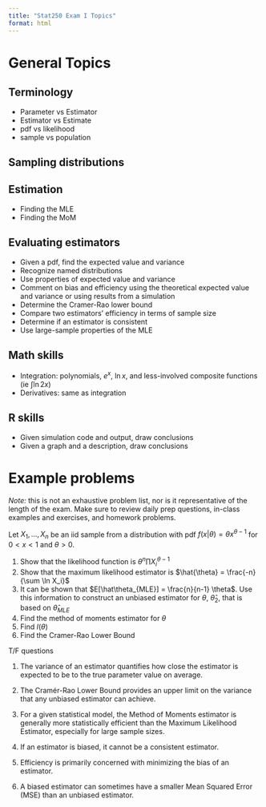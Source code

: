 ```yaml
---
title: "Stat250 Exam I Topics"
format: html
---
```


# General Topics

## Terminology 

- Parameter vs Estimator
- Estimator vs Estimate
- pdf vs likelihood
- sample vs population

## Sampling distributions


## Estimation

- Finding the MLE
- Finding the MoM

## Evaluating estimators

- Given a pdf, find the expected value and variance
- Recognize named distributions
- Use properties of expected value and variance
- Comment on bias and efficiency using the theoretical expected value and variance or using results from a simulation
- Determine the Cramer-Rao lower bound
- Compare two estimators' efficiency in terms of sample size
- Determine if an estimator is consistent 
- Use large-sample properties of the MLE

## Math skills

- Integration: polynomials, $e^x$, $\ln x$, and less-involved composite functions (ie $\int \ln 2x$)
- Derivatives: same as integration

## R skills

- Given simulation code and output, draw conclusions
- Given a graph and a description, draw conclusions

# Example problems

*Note:* this is not an exhaustive problem list, nor is it representative of the length of the exam. Make sure to review daily prep questions, in-class examples and exercises, and homework problems.

Let $X_1, ..., X_n$ be an iid sample from a distribution with pdf $f(x|\theta) = \theta x^{\theta-1}$ for $0 < x < 1$ and $\theta >0$. 

1. Show that the likelihood function is $\theta^n \prod X_i^{\theta-1}$
2. Show that the maximum likelihood estimator is $\hat{\theta} = \frac{-n}{\sum \ln X_i}$
3. It can be shown that $E[\hat\theta_{MLE}] = \frac{n}{n-1} \theta$. Use this information to construct an unbiased estimator for $\theta$, $\hat\theta_2$, that is based on $\hat \theta_{MLE}$
4. Find the method of moments estimator for $\theta$
5. Find $I(\theta)$
6. Find the Cramer-Rao Lower Bound


T/F questions

1. The variance of an estimator quantifies how close the estimator is expected to be to the true parameter value on average.

2. The Cramér-Rao Lower Bound provides an upper limit on the variance that any unbiased estimator can achieve.

3. For a given statistical model, the Method of Moments estimator is generally more statistically efficient than the Maximum Likelihood Estimator, especially for large sample sizes.

4. If an estimator is biased, it cannot be a consistent estimator.

5. Efficiency is primarily concerned with minimizing the bias of an estimator.

6. A biased estimator can sometimes have a smaller Mean Squared Error (MSE) than an unbiased estimator.

